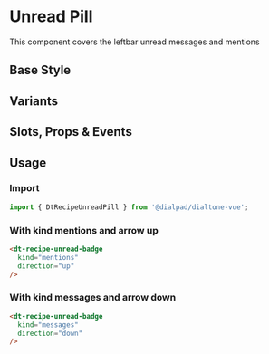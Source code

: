 

<Meta of={UnreadPillStories}/>

# Unread Pill

<Subtitle>
  This component covers the leftbar unread messages and mentions
</Subtitle>

## Base Style

<Canvas>
  <Story of={UnreadPillStories.Default} />
</Canvas>

## Variants

<Canvas>
  <Story of={UnreadPillStories.Variants} />
</Canvas>

## Slots, Props & Events

<Controls />

## Usage

### Import

```jsx
import { DtRecipeUnreadPill } from '@dialpad/dialtone-vue';
```

### With kind mentions and arrow up

```html
<dt-recipe-unread-badge
  kind="mentions"
  direction="up"
/>
```

### With kind messages and arrow down

```html
<dt-recipe-unread-badge
  kind="messages"
  direction="down"
/>
```
